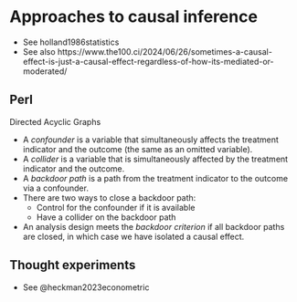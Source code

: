 # Approaches to causal inference


- See holland1986statistics
- See also https://www.the100.ci/2024/06/26/sometimes-a-causal-effect-is-just-a-causal-effect-regardless-of-how-its-mediated-or-moderated/



## Perl

Directed Acyclic Graphs

- A *confounder* is a variable that simultaneously affects the treatment indicator and the outcome (the same as an omitted variable).
- A *collider* is a variable that is simultaneously affected by the treatment indicator and the outcome.
- A *backdoor path* is a path from the treatment indicator to the outcome via a confounder.
- There are two ways to close a backdoor path:
  - Control for the confounder if it is available
  - Have a collider on the backdoor path
- An analysis design meets the *backdoor criterion* if all backdoor paths are closed, in which case we have isolated a causal effect.


## Thought experiments

- See @heckman2023econometric